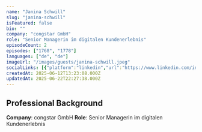 ```yaml
---
name: "Janina Schwill"
slug: "janina-schwill"
isFeatured: false
bio: ""
company: "congstar GmbH"
role: "Senior Managerin im digitalen Kundenerlebnis"
episodeCount: 2
episodes: ["1768", "1778"]
languages: ["de", "de"]
imageUrl: "/images/guests/janina-schwill.jpeg"
socialLinks: [{"platform":"linkedin","url":"https://www.linkedin.com/in/janina-schwill/"}]
createdAt: 2025-06-12T13:23:08.000Z
updatedAt: 2025-06-22T22:27:38.000Z
---
```


## Professional Background

**Company**: congstar GmbH
**Role**: Senior Managerin im digitalen Kundenerlebnis

